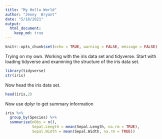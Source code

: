 ```yaml
---
title: "My Hello World"
author: "Jenny  Bryant"
date: "5/18/2021"
output: 
  html_document:
    keep_md: true
---
```


```r
knitr::opts_chunk$set(echo = TRUE, warning = FALSE, message = FALSE)
```

Trying on my own. Working with the iris data set and tidyverse. Start with loading tidyverse and examining the structure of the iris data set.

```r
library(tidyverse)
str(iris)
```

Now head the iris data set.

```r
head(iris,2)
```

Now use dplyr to get summary information

```r
iris %>% 
  group_by(Species) %>% 
  summarise(nObs = n(),
            Sepal.Length = mean(Sepal.Length, na.rm = TRUE),
            Sepal.Width = mean(Sepal.Width, na.rm = TRUE))

```